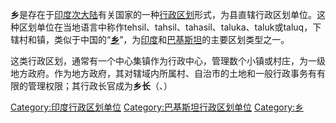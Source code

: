 
'''乡'''是存在于[[印度次大陆|印度次大陆]]有关国家的一种[[行政区划|行政区划]]形式，为县直辖行政区划单位。这种区划单位在当地语言中称作tehsil、tahsil、tahasil、taluka、taluk或taluq，下辖村和镇，类似于中国的“'''[[乡|乡]]'''”，为[[印度|印度]]和[[巴基斯坦|巴基斯坦]]的主要区划类型之一。

这类行政区划，通常有一个中心集镇作为行政中心，管理数个小镇或村庄，为一级地方政府。作为地方政府，其对辖域内所属村、自治市的土地和一般行政事务有有限的管理权限；其行政长官成为'''乡长'''（{{lang-en|Tehsildar}}、{{lang|en|Taluqdar}}）

[[Category:印度行政区划单位|Category:印度行政区划单位]]
[[Category:巴基斯坦行政区划单位|Category:巴基斯坦行政区划单位]]
[[Category:乡|Category:乡]]